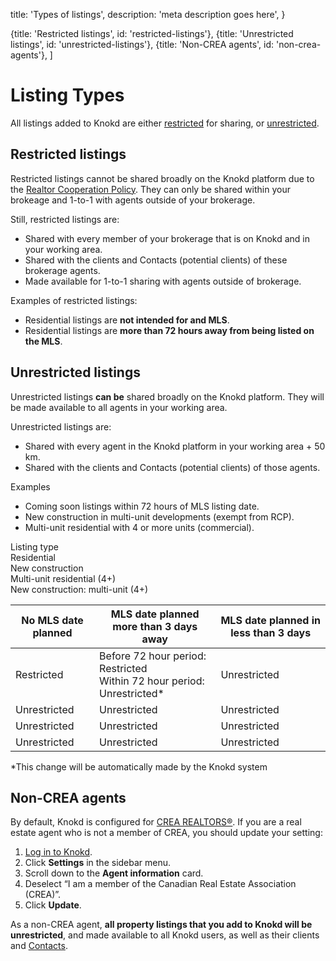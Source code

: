
  title: 'Types of listings',
  description:
    'meta description goes here',
}

  {title: 'Restricted listings', id: 'restricted-listings'},
  {title: 'Unrestricted listings', id: 'unrestricted-listings'},
  {title: 'Non-CREA agents', id: 'non-crea-agents'},
]

<HeroPattern />

# Listing Types

All listings added to Knokd are either [restricted](#restricted-listings) for sharing, or [unrestricted](#unrestricted-listings).  

## Restricted listings

Restricted listings cannot be shared broadly on the Knokd platform due to the [Realtor Cooperation Policy](/realtor-cooperation-policy/what-is-the-rcp). They can only be shared within your brokeage and 1-to-1 with agents outside of your brokerage.

Still, restricted listings are:
  * Shared with every member of your brokerage that is on Knokd and in your working area.
  * Shared with the clients and Contacts (potential clients) of these brokerage agents.
  * Made available for 1-to-1 sharing with agents outside of brokerage.

Examples of restricted listings:
  * Residential listings are **not intended for and MLS**.
  * Residential listings are **more than 72 hours away from being listed on the MLS**.

## Unrestricted listings

Unrestricted listings **can be** shared broadly on the Knokd platform. They will be made available to all agents in your working area.

Unrestricted listings are:
  * Shared with every agent in the Knokd platform in your working area + 50 km.
  * Shared with the clients and Contacts (potential clients) of those agents.

Examples
  * Coming soon listings within 72 hours of MLS listing date.
  * New construction in multi-unit developments (exempt from RCP). 
  * Multi-unit residential with 4 or more units (commercial).


<Screenshot 
  src="/images/screenshots/listing-category.png"
  alt="Listings cateagories when you create a listing on Knokd."
/>

<div className="frozen-column-container"> 
  <div className="col-left bg-indigo-200">
    <div className="col-left-item font-bold pseudo-underline">Listing type</div>
    <div className="col-left-item">Residential</div>
    <div className="col-left-item">New construction</div>
    <div className="col-left-item">Multi-unit residential (4+)</div>
    <div className="col-left-item">New construction: multi-unit (4+)</div>
  </div>
  <div className="col-right">
    <table>
      <thead>
        <tr>
          <th className="table-col-1 bg-indigo-200"><strong>No MLS date planned</strong></th>
          <th className="table-col-2 bg-indigo-200"><strong>MLS date planned more than 3 days away</strong></th>
          <th className="table-col-3 bg-indigo-200"><strong>MLS date planned in less than 3 days</strong></th>
        </tr>
      </thead>
      <tbody>
        <tr>
          <td className="table-col-1 text-orange-700">Restricted</td>
          <td className="table-col-2">Before 72 hour period: <span className="text-orange-700">Restricted</span> <br/> Within 72 hour period: <span className="text-emerald-700">Unrestricted*</span></td>
          <td className="table-col-3 text-emerald-700">Unrestricted</td>
        </tr>
        <tr>
          <td className="table-col-1 text-emerald-700">Unrestricted</td>
          <td className="table-col-2 text-emerald-700">Unrestricted</td>
          <td className="table-col-3 text-emerald-700">Unrestricted</td>
        </tr>
        <tr>
          <td className="table-col-1 text-emerald-700">Unrestricted</td>
          <td className="table-col-2 text-emerald-700">Unrestricted</td>
          <td className="table-col-3 text-emerald-700">Unrestricted</td>
        </tr>
        <tr>
          <td className="table-col-1 text-emerald-700">Unrestricted</td>
          <td className="table-col-2 text-emerald-700">Unrestricted</td>
          <td className="table-col-3 text-emerald-700">Unrestricted</td>
        </tr>
      </tbody>
    </table>
  </div>
</div>

*This change will be automatically made by the Knokd system


## Non-CREA agents

By default, Knokd is configured for [CREA REALTORS®](https://www.crea.ca/). If you are a real estate agent who is not a member of CREA, you should update your setting:

1. <a href="https://app.knokd.ca/login" target="_blank">Log in to Knokd</a>.
2. Click **Settings** in the sidebar menu.
2. Scroll down to the **Agent information** card.
3. Deselect “I am a member of the Canadian Real Estate Association (CREA)”.
4. Click **Update**.

As a non-CREA agent, **all property listings that you add to Knokd will be unrestricted**, and made available to all Knokd users, as well as their clients and [Contacts](/contacts/add-contacts).

